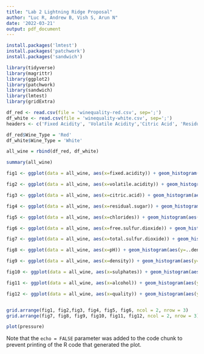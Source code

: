```yaml
---
title: "Lab 2 Lightning Ridge Proposal"
author: "Luc R, Andrew B, Vish S, Arun N"
date: '2022-03-21'
output: pdf_document
---
```


```r

install.packages('lmtest')
install.packages('patchwork')
install.packages('sandwich')

library(tidyverse)
library(magrittr)
library(ggplot2)
library(patchwork)
library(sandwich)
library(lmtest)
library(gridExtra)
```


```r
df_red <- read.csv(file = 'winequality-red.csv', sep=';')
df_white <- read.csv(file = 'winequality-white.csv', sep=';')
headers <- c('Fixed Acidity', 'Volatile Acidity','Citric Acid', 'Residual Sugars', 'chlorides', 'Free Sulfur Dioxide','Total Sulfur Dioxides', 'Density','pH', 'Sulphates', 'Alcohol' )

df_red$Wine_Type = 'Red'
df_white$Wine_Type = 'White'

all_wine = rbind(df_red, df_white)
```

```r
summary(all_wine)

fig1 <- ggplot(data = all_wine, aes(x=fixed.acidity)) + geom_histogram(aes(y=..density..),colour = 'red', fill = 'gray') + labs(title = 'Figure 1: Distribution of \n Fixed Acidity', x = "") + geom_density(alpha=0.2, fill="#FF6666")

fig2 <- ggplot(data = all_wine, aes(x=volatile.acidity)) + geom_histogram(aes(y=..density..),colour = 'red', fill = 'gray') + labs(title = 'Figure 2: Distribution of\n Volatile Acidity', x = "") + geom_density(alpha=0.2, fill="#FF6666")

fig3 <- ggplot(data = all_wine, aes(x=citric.acid)) + geom_histogram(aes(y=..density..),colour = 'red', fill = 'gray') + labs(title = 'Figure 3: Distribution of Citric Acid', x = "") + geom_density(alpha=0.2, fill="#FF6666")

fig4 <- ggplot(data = all_wine, aes(x=residual.sugar)) + geom_histogram(aes(y=..density..),colour = 'red', fill = 'gray') + labs(title = 'Figure 4: Distribution of \nResidual Sugars', x = "") + geom_density(alpha=0.2, fill="#FF6666")

fig5 <- ggplot(data = all_wine, aes(x=chlorides)) + geom_histogram(aes(y=..density..),colour = 'red', fill = 'gray') + labs(title = 'Figure 5: Distribution of Chlorides', x = "") + geom_density(alpha=0.2, fill="#FF6666")

fig6 <- ggplot(data = all_wine, aes(x=free.sulfur.dioxide)) + geom_histogram(aes(y=..density..),colour = 'red', fill = 'gray') + labs(title = 'Figure 6: Distribution of Free \n Sulfur Dioxide', x = "") + geom_density(alpha=0.2, fill="#FF6666")

fig7 <- ggplot(data = all_wine, aes(x=total.sulfur.dioxide)) + geom_histogram(aes(y=..density..),colour = 'red', fill = 'gray') + labs(title = 'Figure 7: Distribution of \nTotal Sulfur Dioxide', x = "") + geom_density(alpha=0.2, fill="#FF6666")

fig8 <- ggplot(data = all_wine, aes(x=pH)) + geom_histogram(aes(y=..density..),colour = 'red', fill = 'gray') + labs(title = 'Figure 8: Distribution of pH Balance', x = "") + geom_density(alpha=0.2, fill="#FF6666")

fig9 <- ggplot(data = all_wine, aes(x=density)) + geom_histogram(aes(y=..density..),colour = 'red', fill = 'gray') + labs(title = 'Figure 9: Distribution of Density', x = "") + geom_density(alpha=0.2, fill="#FF6666")

fig10 <- ggplot(data = all_wine, aes(x=sulphates)) + geom_histogram(aes(y=..density..),colour = 'red', fill = 'gray') + labs(title = 'Figure 10: Distribution of Sulphates', x = "") + geom_density(alpha=0.2, fill="#FF6666")

fig11 <- ggplot(data = all_wine, aes(x=alcohol)) + geom_histogram(aes(y=..density..),colour = 'red', fill = 'gray') + labs(title = 'Figure 11: Distribution of Alcohol', x = "") + geom_density(alpha=0.2, fill="#FF6666")

fig12 <- ggplot(data = all_wine, aes(x=quality)) + geom_histogram(aes(y=..density..),colour = 'red', fill = 'gray') + labs(title = 'Figure 12: Distribution of\n Wine Quality', x = "") + geom_density(alpha=0.2, fill="#FF6666")


grid.arrange(fig1, fig2,fig3, fig4, fig5, fig6, ncol = 2, nrow = 3)
grid.arrange(fig7, fig8, fig9, fig10, fig11, fig12, ncol = 2, nrow = 3)
```


```r
plot(pressure)
```

Note that the `echo = FALSE` parameter was added to the code chunk to prevent printing of the R code that generated the plot.
